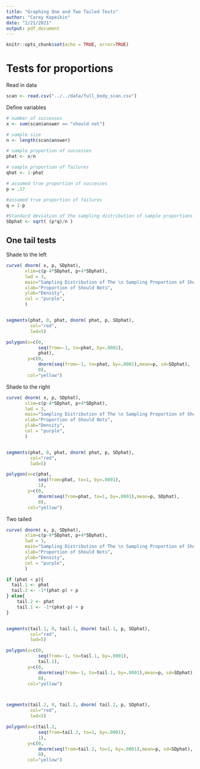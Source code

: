```yaml
---
title: "Graphing One and Two Tailed Tests"
author: "Carey Kopeikin"
date: "2/21/2021"
output: pdf_document
---
```


```r
knitr::opts_chunk$set(echo = TRUE, error=TRUE)
```

 
# Tests for proportions

Read in data 
```r
scan <- read.csv("../../data/full_body_scan.csv")

```

Define variables
```r
# number of successes
x <- sum(scan$answer == "should not")

# sample size
n <- length(scan$answer)

# sample proportion of successes
phat <- x/n 

# sample proportion of failures
qhat <- 1-phat

# assumed true proportion of successes
p = .17

#assumed true proportion of failures
q = 1-p

#Standard deviation of the sampling distribution of sample proportions
SDphat <- sqrt( (p*q)/n )
```


## One tail tests

Shade to the left
```r

curve( dnorm( x, p, SDphat),
       xlim=c(p-4*SDphat, p+4*SDphat),
       lwd = 3, 
       main="Sampling Distribution of The \n Sampling Proportion of Should Nots",
       xlab="Proportion of Should Nots",
       ylab="Density",
       col = "purple",
       )


segments(phat, 0, phat, dnorm( phat, p, SDphat),
         col="red",
         lwd=5)

polygon(x=c(0, 
            seq(from=-1, to=phat, by=.0001),
            phat),
        y=c(0,
            dnorm(seq(from=-1, to=phat, by=.0001),mean=p, sd=SDphat),
            0),
        col="yellow")

```


Shade to the right
```r
curve( dnorm( x, p, SDphat),
       xlim=c(p-4*SDphat, p+4*SDphat),
       lwd = 3, 
       main="Sampling Distribution of The \n Sampling Proportion of Should Nots",
       xlab="Proportion of Should Nots",
       ylab="Density",
       col = "purple",
       )


segments(phat, 0, phat, dnorm( phat, p, SDphat),
         col="red",
         lwd=5)

polygon(x=c(phat, 
            seq(from=phat, to=1, by=.0001),
            1),
        y=c(0,
            dnorm(seq(from=phat, to=1, by=.0001),mean=p, SDphat),
            0),
        col="yellow")

```

Two tailed
```r

curve( dnorm( x, p, SDphat),
       xlim=c(p-4*SDphat, p+4*SDphat),
       lwd = 3, 
       main="Sampling Distribution of The \n Sampling Proportion of Should Nots",
       xlab="Proportion of Should Nots",
       ylab="Density",
       col = "purple",
       )

if (phat < p){ 
  tail.1 <- phat
  tail.2 <- -1*(phat-p) + p
} else{
    tail.2 <- phat
    tail.1 <- -1*(phat-p) + p 
}


segments(tail.1, 0, tail.1, dnorm( tail.1, p, SDphat),
         col="red",
         lwd=5)

polygon(x=c(0, 
            seq(from=-1, to=tail.1, by=.0001),
            tail.1),
        y=c(0,
            dnorm(seq(from=-1, to=tail.1, by=.0001),mean=p, sd=SDphat),
            0),
        col="yellow")



segments(tail.2, 0, tail.2, dnorm( tail.2, p, SDphat),
         col="red",
         lwd=5)

polygon(x=c(tail.2, 
            seq(from=tail.2, to=1, by=.0001),
            1),
        y=c(0,
            dnorm(seq(from=tail.2, to=1, by=.0001),mean=p, sd=SDphat),
            0),
        col="yellow")

```

